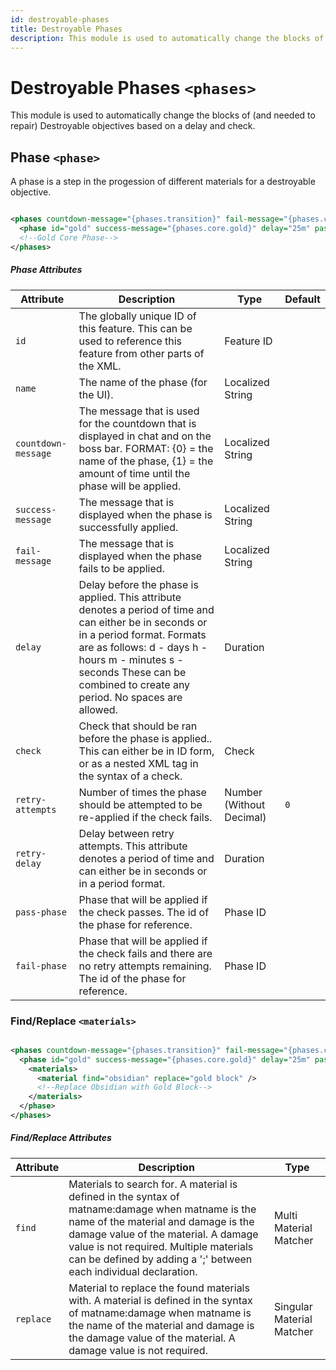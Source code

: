 ```yaml
---
id: destroyable-phases
title: Destroyable Phases
description: This module is used to automatically change the blocks of (and needed to repair) Destroyable objectives based on a delay and check.
---
```


# Destroyable Phases `<phases>`

This module is used to automatically change the blocks of (and needed to repair) Destroyable objectives based on a delay and check.

## Phase `<phase>`

A phase is a step in the progession of different materials for a destroyable objective.

```xml

<phases countdown-message="{phases.transition}" fail-message="{phases.cores.fail}">
  <phase id="gold" success-message="{phases.core.gold}" delay="25m" pass-phase="glass">...</phase>
  <!--Gold Core Phase-->
</phases>

```

##### Phase Attributes

| Attribute           | Description                                                                                                                                                                                                                                                          | Type                                                               | Default |
| ------------------- | -------------------------------------------------------------------------------------------------------------------------------------------------------------------------------------------------------------------------------------------------------------------- | ------------------------------------------------------------------ | ------- |
| `id`                | The globally unique ID of this feature. This can be used to reference this feature from other parts of the XML.                                                                                                                                                      | <span class="badge badge--primary">Feature ID</span>               |         |
| `name`              | The name of the phase (for the UI).                                                                                                                                                                                                                                  | <span class="badge badge--primary">Localized String</span>         |         |
| `countdown-message` | The message that is used for the countdown that is displayed in chat and on the boss bar. FORMAT: {0} = the name of the phase, {1} = the amount of time until the phase will be applied.                                                                             | <span class="badge badge--primary">Localized String</span>         |         |
| `success-message`   | The message that is displayed when the phase is successfully applied.                                                                                                                                                                                                | <span class="badge badge--primary">Localized String</span>         |         |
| `fail-message`      | The message that is displayed when the phase fails to be applied.                                                                                                                                                                                                    | <span class="badge badge--primary">Localized String</span>         |         |
| `delay`             | Delay before the phase is applied. This attribute denotes a period of time and can either be in seconds or in a period format. Formats are as follows: d - days h - hours m - minutes s - seconds These can be combined to create any period. No spaces are allowed. | <span class="badge badge--primary">Duration</span>                 |         |
| `check`             | Check that should be ran before the phase is applied.. This can either be in ID form, or as a nested XML tag in the syntax of a check.                                                                                                                               | <span class="badge badge--primary">Check</span>                    |         |
| `retry-attempts`    | Number of times the phase should be attempted to be re-applied if the check fails.                                                                                                                                                                                   | <span class="badge badge--primary">Number (Without Decimal)</span> | `0`     |
| `retry-delay`       | Delay between retry attempts. This attribute denotes a period of time and can either be in seconds or in a period format.                                                                                                                                            | <span class="badge badge--primary">Duration</span>                 |         |
| `pass-phase`        | Phase that will be applied if the check passes. The id of the phase for reference.                                                                                                                                                                                   | <span class="badge badge--primary">Phase ID</span>                 |         |
| `fail-phase`        | Phase that will be applied if the check fails and there are no retry attempts remaining. The id of the phase for reference.                                                                                                                                          | <span class="badge badge--primary">Phase ID</span>                 |         |

### Find/Replace `<materials>`

```xml

<phases countdown-message="{phases.transition}" fail-message="{phases.cores.fail}">
  <phase id="gold" success-message="{phases.core.gold}" delay="25m" pass-phase="glass">
    <materials>
      <material find="obsidian" replace="gold block" />
      <!--Replace Obsidian with Gold Block-->
    </materials>
  </phase>
</phases>

```

##### Find/Replace Attributes

| Attribute | Description                                                                                                                                                                                                                                                                                    | Type                                                                |
| --------- | ---------------------------------------------------------------------------------------------------------------------------------------------------------------------------------------------------------------------------------------------------------------------------------------------- | ------------------------------------------------------------------- |
| `find`    | Materials to search for. A material is defined in the syntax of matname:damage when matname is the name of the material and damage is the damage value of the material. A damage value is not required. Multiple materials can be defined by adding a ';' between each individual declaration. | <span class="badge badge--primary">Multi Material Matcher</span>    |
| `replace` | Material to replace the found materials with. A material is defined in the syntax of matname:damage when matname is the name of the material and damage is the damage value of the material. A damage value is not required.                                                                   | <span class="badge badge--primary">Singular Material Matcher</span> |
